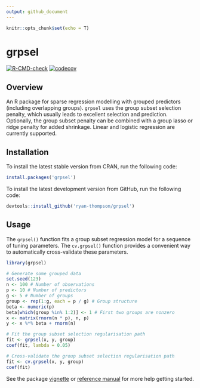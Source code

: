 ```yaml
---
output: github_document
---
```


```r
knitr::opts_chunk$set(echo = T)
```

# grpsel

[![R-CMD-check](https://github.com/ryan-thompson/grpsel/workflows/R-CMD-check/badge.svg)](https://github.com/ryan-thompson/grpsel/actions)
[![codecov](https://codecov.io/gh/ryan-thompson/grpsel/branch/master/graph/badge.svg)](https://github.com/ryan-thompson/grpsel/actions)

## Overview

An R package for sparse regression modelling with grouped predictors (including overlapping groups). `grpsel` uses the group subset selection penalty, which usually leads to excellent selection and prediction. Optionally, the group subset penalty can be combined with a group lasso or ridge penalty for added shrinkage. Linear and logistic regression are currently supported.

## Installation

To install the latest stable version from CRAN, run the following code:
``` r
install.packages('grpsel')
```

To install the latest development version from GitHub, run the following code:
``` r
devtools::install_github('ryan-thompson/grpsel')
```

## Usage

The `grpsel()` function fits a group subset regression model for a sequence of tuning parameters. The `cv.grpsel()` function provides a convenient way to automatically cross-validate these parameters.
```r
library(grpsel)

# Generate some grouped data
set.seed(123)
n <- 100 # Number of observations
p <- 10 # Number of predictors
g <- 5 # Number of groups
group <- rep(1:g, each = p / g) # Group structure
beta <- numeric(p)
beta[which(group %in% 1:2)] <- 1 # First two groups are nonzero
x <- matrix(rnorm(n * p), n, p)
y <- x %*% beta + rnorm(n)

# Fit the group subset selection regularisation path
fit <- grpsel(x, y, group)
coef(fit, lambda = 0.05)

# Cross-validate the group subset selection regularisation path
fit <- cv.grpsel(x, y, group)
coef(fit)
```

See the package [vignette](https://cran.r-project.org/web/packages/grpsel/vignettes/vignette.html) or [reference manual](https://cran.r-project.org/web/packages/grpsel/grpsel.pdf) for more help getting started.

